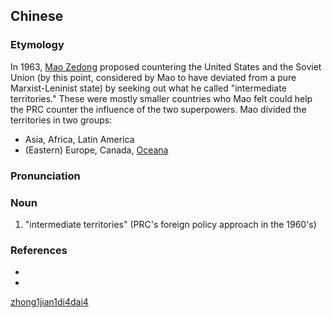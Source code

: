 ==Chinese==
{{zh-forms|s=中间地带|type=22}}

===Etymology===
In 1963, [[w:Mao Zedong|Mao Zedong]] proposed countering the United States and the Soviet Union (by this point, considered by Mao to have deviated from a pure Marxist-Leninist state) by seeking out what he called "intermediate territories." These were mostly smaller countries who Mao felt could help the PRC counter the influence of the two superpowers. Mao divided the territories in two groups:
* Asia, Africa, Latin America
* (Eastern) Europe, Canada, [[w:Oceana|Oceana]]

===Pronunciation===
{{zh-pron
|m=zhōngjiān dìdài
|cat=n
}}

===Noun===
{{zh-noun}}

# "intermediate territories" (PRC's foreign policy approach in the 1960's)

===References===
* {{pedialite|Non-Aligned Movement}}
* {{cite-web
|url=http://www2.zzu.edu.cn/mzd/ydsm-28.htm
|title=兩個中間地帶
|work=Mao Zedong
|language=Mandarin
|accessdate=2007-12-15}}

[[Category:zh:Politics|zhong1jian1di4dai4]]